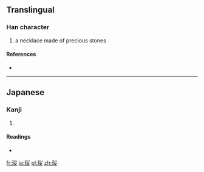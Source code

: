 ==Translingual==

===Han character===
{{Han char|rn=96|rad=玉|as=06|sn=10|four=|canj=一土火女 (MGFV)}}

# a necklace made of precious stones

====References====
* {{Han ref|kx=0732.021|hdz=21114.011|uh=73F1|ud=29681}}

----

==Japanese==

===Kanji===
{{ja-kanji|grade=|rs=玉06}}

# {{defn|lang=ja|sort=玉06}}

====Readings====
* {{ja-readings|on=[[えい]] (ei), [[よう]] (yō)|kun=}}

[[fr:珱]]
[[ja:珱]]
[[pl:珱]]
[[zh:珱]]